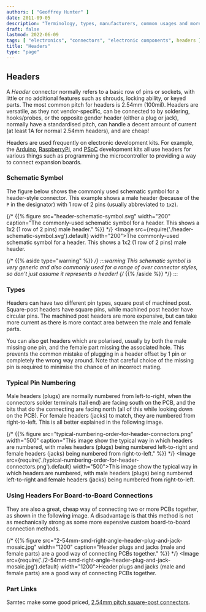 ```yaml
---
authors: [ "Geoffrey Hunter" ]
date: 2011-09-05
description: "Terminology, types, manufacturers, common usages and more info on electrical connectors."
draft: false
lastmod: 2022-06-09
tags: [ "electronics", "connectors", "electronic components", headers ]
title: "Headers"
type: "page"
---
```


## Headers

A _Header_ connector normally refers to a basic row of pins or sockets, with little or no additional features such as shrouds, locking ability, or keyed parts. The most common pitch for headers is 2.54mm (100mil). Headers are versatile, as they not vendor-specific, can be connected to by soldering, hooks/probes, or the opposite gender header (either a plug or jack), normally have a standardised pitch, can handle a decent amount of current (at least 1A for normal 2.54mm headers), and are cheap!

Headers are used frequently on electronic development kits. For example, the [Arduino](/programming/microcontrollers/arduino), [RaspberryPi](/programming/microcontrollers/raspberry-pi), and [PSoC](/programming/microcontrollers/psoc) development kits all use headers for various things such as programming the microcontroller to providing a way to connect expansion boards.

### Schematic Symbol

The figure below shows the commonly used schematic symbol for a header-style connector. This example shows a male header (because of the `P` in the designator) with 1 row of 2 pins (usually abbreviated to `1x2`).

{/* {{% figure src="header-schematic-symbol.svg" width="200" caption="The commonly-used schematic symbol for a header. This shows a 1x2 (1 row of 2 pins) male header." %}} */}
<Image src={require('./header-schematic-symbol.svg').default} width="200">The commonly-used schematic symbol for a header. This shows a 1x2 (1 row of 2 pins) male header.</Image>

{/* {{% aside type="warning" %}} */}
:::warning
This schematic symbol is very generic and also commonly used for a range of over connector styles, so don't just assume it represents a header!
{/* {{% /aside %}} */}
:::

### Types

Headers can have two different pin types, square post of machined post. Square-post headers have square pins, while machined post header have circular pins. The machined post headers are more expensive, but can take more current as there is more contact area between the male and female parts.

You can also get headers which are polarised, usually by both the male missing one pin, and the female part missing the associated hole. This prevents the common mistake of plugging in a header offset by 1 pin or completely the wrong way around. Note that careful choice of the missing pin is required to minimise the chance of an incorrect mating.

### Typical Pin Numbering

Male headers (plugs) are normally numbered from left-to-right, when the connectors solder terminals (tail end) are facing south on the PCB, and the bits that do the connecting are facing north (all of this while looking down on the PCB). For female headers (jacks) to match, they are numbered from right-to-left. This is all better explained in the following image.

{/* {{% figure src="typical-numbering-order-for-header-connectors.png" width="500" caption="This image show the typical way in which headers are numbered, with males headers (plugs) being numbered left-to-right and female headers (jacks) being numbered from right-to-left." %}} */}
<Image src={require('./typical-numbering-order-for-header-connectors.png').default} width="500">This image show the typical way in which headers are numbered, with male headers (plugs) being numbered left-to-right and female headers (jacks) being numbered from right-to-left.</Image>

### Using Headers For Board-to-Board Connections

They are also a great, cheap way of connecting two or more PCBs together, as shown in the following image. A disadvantage is that this method is not as mechanically strong as some more expensive custom board-to-board connection methods.

{/* {{% figure src="2-54mm-smd-right-angle-header-plug-and-jack-mosaic.jpg" width="1200" caption="Header plugs and jacks (male and female parts) are a good way of connecting PCBs together." %}} */}
<Image src={require('./2-54mm-smd-right-angle-header-plug-and-jack-mosaic.jpg').default} width="1200">Header plugs and jacks (male and female parts) are a good way of connecting PCBs together.</Image>

### Part Links

Samtec make some good priced, [2.54mm pitch square-post connectors](http://www.samtec.com/connectors/standard-board-to-board/100-inch-square-post.aspx).
